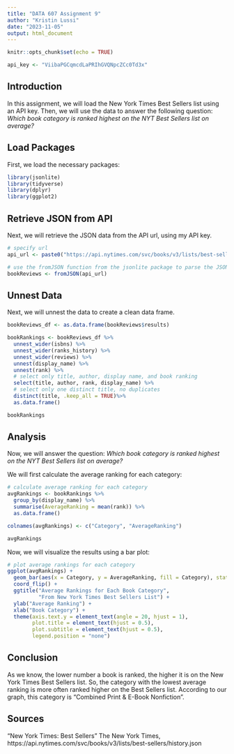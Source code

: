 ```yaml
---
title: "DATA 607 Assignment 9"
author: "Kristin Lussi"
date: "2023-11-05"
output: html_document
---
```


```r
knitr::opts_chunk$set(echo = TRUE)
```

```r
api_key <- "ViibaPGCqmcdLaPRIhGVQNpcZCc0Td3x"
```

## Introduction

In this assignment, we will load the New York Times Best Sellers list using an API key. Then, we will use the data to answer the following question: *Which book category is ranked highest on the NYT Best Sellers list on average?*

## Load Packages

First, we load the necessary packages:

```r
library(jsonlite)
library(tidyverse)
library(dplyr)
library(ggplot2)
```

## Retrieve JSON from API

Next, we will retrieve the JSON data from the API url, using my API key.

```r
# specify url 
api_url <- paste0("https://api.nytimes.com/svc/books/v3/lists/best-sellers/history.json?api-key=", api_key)

# use the fromJSON function from the jsonlite package to parse the JSON data
bookReviews <- fromJSON(api_url)
```

## Unnest Data

Next, we will unnest the data to create a clean data frame.

```r
bookReviews_df <- as.data.frame(bookReviews$results)

bookRankings <- bookReviews_df %>%
  unnest_wider(isbns) %>%
  unnest_wider(ranks_history) %>%
  unnest_wider(reviews) %>%
  unnest(display_name) %>%
  unnest(rank) %>%
  # select only title, author, display name, and book ranking
  select(title, author, rank, display_name) %>%
  # select only one distinct title, no duplicates
  distinct(title, .keep_all = TRUE)%>%
  as.data.frame()

bookRankings
```

## Analysis

Now, we will answer the question: *Which book category is ranked highest on the NYT Best Sellers list on average?*

We will first calculate the average ranking for each category:
```r
# calculate average ranking for each category
avgRankings <- bookRankings %>%
  group_by(display_name) %>%
  summarise(AverageRanking = mean(rank)) %>%
  as.data.frame()

colnames(avgRankings) <- c("Category", "AverageRanking")

avgRankings
```

Now, we will visualize the results using a bar plot:

```r
# plot average rankings for each category
ggplot(avgRankings) +
  geom_bar(aes(x = Category, y = AverageRanking, fill = Category), stat = "identity") +
  coord_flip() +
  ggtitle("Average Rankings for Each Book Category",
          "From New York Times Best Sellers List") +
  ylab("Average Ranking") +
  xlab("Book Category") +
  theme(axis.text.y = element_text(angle = 20, hjust = 1),
        plot.title = element_text(hjust = 0.5),
        plot.subtitle = element_text(hjust = 0.5),
        legend.position = "none")
```

## Conclusion

As we know, the lower number a book is ranked, the higher it is on the New York Times Best Sellers list. So, the category with the lowest average ranking is more often ranked higher on the Best Sellers list. According to our graph, this category is "Combined Print & E-Book Nonfiction". 

## Sources

"New York Times: Best Sellers"
The New York Times, https://api.nytimes.com/svc/books/v3/lists/best-sellers/history.json

